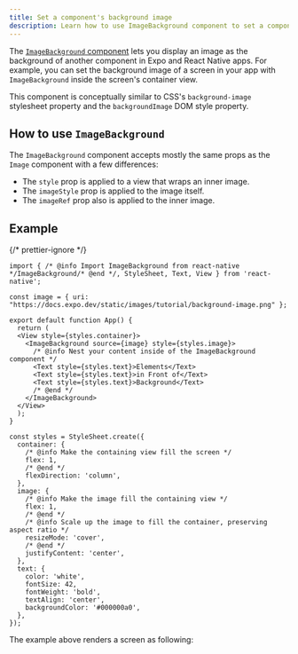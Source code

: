 ```yaml
---
title: Set a component's background image
description: Learn how to use ImageBackground component to set a component's background image.
---
```



The [`ImageBackground` component](https://reactnative.dev/docs/imagebackground) lets you display an image as the background of another component in Expo and React Native apps. For example, you can set the background image of a screen in your app with `ImageBackground` inside the screen's container view.

This component is conceptually similar to CSS's `background-image` stylesheet property and the `backgroundImage` DOM style property.

## How to use `ImageBackground`

The `ImageBackground` component accepts mostly the same props as the `Image` component with a few differences:

- The `style` prop is applied to a view that wraps an inner image.
- The `imageStyle` prop is applied to the image itself.
- The `imageRef` prop also is applied to the inner image.

## Example

<SnackInline label="Using ImageBackground component">

{/* prettier-ignore */}
```tsx
import { /* @info Import ImageBackground from react-native */ImageBackground/* @end */, StyleSheet, Text, View } from 'react-native';

const image = { uri: "https://docs.expo.dev/static/images/tutorial/background-image.png" };

export default function App() {
  return (
  <View style={styles.container}>
    <ImageBackground source={image} style={styles.image}>
      /* @info Nest your content inside of the ImageBackground component */
      <Text style={styles.text}>Elements</Text>
      <Text style={styles.text}>in Front of</Text>
      <Text style={styles.text}>Background</Text>
      /* @end */
    </ImageBackground>
  </View>
  );
}

const styles = StyleSheet.create({
  container: {
    /* @info Make the containing view fill the screen */
    flex: 1,
    /* @end */
    flexDirection: 'column',
  },
  image: {
    /* @info Make the image fill the containing view */
    flex: 1,
    /* @end */
    /* @info Scale up the image to fill the container, preserving aspect ratio */
    resizeMode: 'cover',
    /* @end */
    justifyContent: 'center',
  },
  text: {
    color: 'white',
    fontSize: 42,
    fontWeight: 'bold',
    textAlign: 'center',
    backgroundColor: '#000000a0',
  },
});
```

</SnackInline>

The example above renders a screen as following:

<ContentSpotlight
  className="max-w-[276px]"
  src="/static/images/imagebackground-example.png"
  alt="Text rendered on top of an image background"
/>
